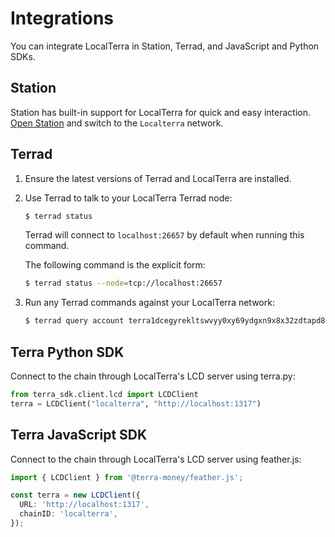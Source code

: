 # Integrations

You can integrate LocalTerra in Station, Terrad, and JavaScript and Python SDKs.

## Station

Station has built-in support for LocalTerra for quick and easy interaction. [Open Station](https://station.terra.money/) and switch to the `Localterra` network.

## Terrad

1. Ensure the latest versions of Terrad and LocalTerra are installed.

2. Use Terrad to talk to your LocalTerra Terrad node:

   ```sh
   $ terrad status
   ```

   Terrad will connect to `localhost:26657` by default when running this command.

   The following command is the explicit form:

   ```sh
   $ terrad status --node=tcp://localhost:26657
   ```

3. Run any Terrad commands against your LocalTerra network:

   ```sh
   $ terrad query account terra1dcegyrekltswvyy0xy69ydgxn9x8x32zdtapd8
   ```

## Terra Python SDK

Connect to the chain through LocalTerra's LCD server using terra.py:

```python
from terra_sdk.client.lcd import LCDClient
terra = LCDClient("localterra", "http://localhost:1317")
```

## Terra JavaScript SDK

Connect to the chain through LocalTerra's LCD server using feather.js:

```ts
import { LCDClient } from '@terra-money/feather.js';

const terra = new LCDClient({
  URL: 'http://localhost:1317',
  chainID: 'localterra',
});
```
